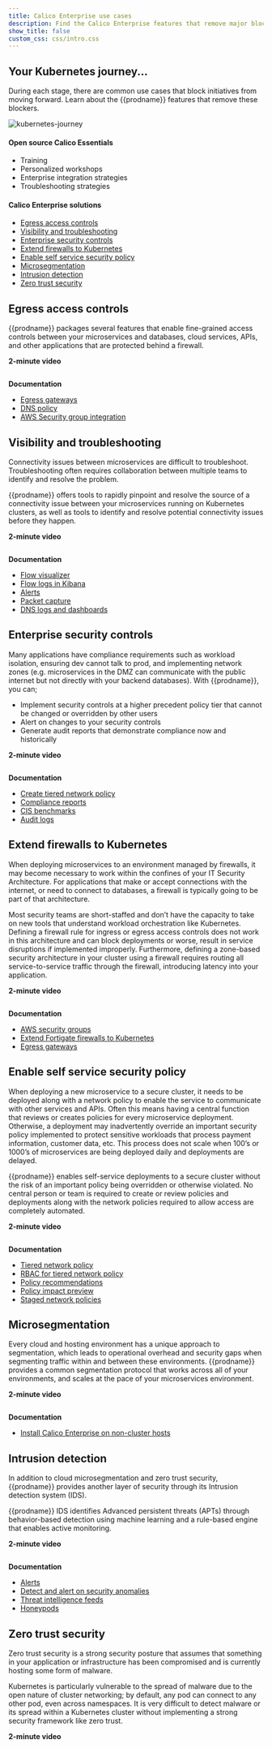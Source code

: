 ```yaml
---
title: Calico Enterprise use cases
description: Find the Calico Enterprise features that remove major blockers in your Kubernetes journey.
show_title: false
custom_css: css/intro.css
---
```


## Your Kubernetes journey...

During each stage, there are common use cases that block initiatives from moving forward.
Learn about the {{prodname}} features that remove these blockers.

![kubernetes-journey](/img/calico-enterprise/stages.svg)

<div className='row'>
  <div className='col-xs-4'>
        <h4>Open source Calico Essentials</h4>
        <ul>
            <li>Training</li>
            <li>Personalized workshops</li>
            <li>Enterprise integration strategies</li>
            <li>Troubleshooting strategies</li>
        </ul>
  </div>
  <div className='col-xs-8'>
        <h4>Calico Enterprise solutions</h4>
        <ul>
            <li><a href="#egress-access-controls">Egress access controls</a></li>
            <li><a href="#visibility-and-troubleshooting">Visibility and troubleshooting</a></li>
            <li><a href="#enterprise-security-controls">Enterprise security controls</a></li>
            <li><a href="#extend-firewalls-to-kubernetes">Extend firewalls to Kubernetes</a></li>
            <li><a href="#enable-self-service-security-policy">Enable self service security policy</a></li>
            <li><a href="#microsegmentation">Microsegmentation</a></li>
            <li><a href="#intrusion-detection">Intrusion detection</a></li>
            <li><a href="#zero-trust-security">Zero trust security</a></li>
        </ul>
  </div>
</div>


## Egress access controls

{{prodname}} packages several features that enable fine-grained access controls between your microservices and databases, cloud services, APIs, and other applications that are protected behind a firewall. 

**2-minute video**

<script src="https://fast.wistia.com/embed/medias/v60ur89tn9.jsonp" async></script><script src="https://fast.wistia.com/assets/external/E-v1.js" async></script><div className='wistia_responsive_padding' style={{ padding: '18% 0 0 0', position: 'relative' }}><div className='wistia_responsive_wrapper' style={{ height: '25%', left: '0', position: 'absolute', top: '0', width: '25%' }}><div className='wistia_embed wistia_async_v60ur89tn9 videoFoam=true' style={{ height: '25%',position: 'relative', width: '25%' }}><div className='wistia_swatch' style={{ height:'25%',left:'0',opacity:'0',overflow:'hidden',position:'absolute',top:'0',transition:'opacity 200ms',width:'25%' }}><img src="https://fast.wistia.com/embed/medias/v60ur89tn9/swatch" style={{ filter:'blur(5px)',height:'25%',objectFit:'contain',width:'25%' }} alt="" aria-hidden="true" onload="this.parentNode.style.opacity=1;" /></div></div></div></div>


**Documentation**
- [Egress gateways](networking/egress/index.mdx)
- [DNS policy](security/domain-based-policy.mdx)
- [AWS Security group integration](security/policy-firewalls/aws-integration/index.mdx)

## Visibility and troubleshooting 

Connectivity issues between microservices are difficult to troubleshoot. Troubleshooting often requires collaboration between multiple teams to identify and resolve the problem.

{{prodname}} offers tools to rapidly pinpoint and resolve the source of a connectivity issue between your microservices running on Kubernetes clusters, as well as tools to identify and resolve potential connectivity issues before they happen.

**2-minute video**

<script src="https://fast.wistia.com/embed/medias/11w6ccb5x9.jsonp" async></script><script src="https://fast.wistia.com/assets/external/E-v1.js" async></script><div className='wistia_responsive_padding' style={{ padding: '18% 0 0 0', position: 'relative' }}><div className='wistia_responsive_wrapper' style={{ height: '25%', left: '0', position: 'absolute', top: '0', width: '25%' }}><div className='wistia_embed wistia_async_11w6ccb5x9 videoFoam=true' style={{ height: '25%',position: 'relative', width: '25%' }}><div className='wistia_swatch' style={{ height:'25%',left:'0',opacity:'0',overflow:'hidden',position:'absolute',top:'0',transition:'opacity 200ms',width:'25%' }}><img src="https://fast.wistia.com/embed/medias/11w6ccb5x9/swatch" style={{ filter:'blur(5px)',height:'25%',objectFit:'contain',width:'25%' }} alt="" aria-hidden="true" onload="this.parentNode.style.opacity=1;" /></div></div></div></div>


**Documentation**

- [Flow visualizer](visibility/get-started-cem.mdx)
- [Flow logs in Kibana](visibility/elastic/index.mdx)
- [Alerts](visibility/alerts.mdx) 
- [Packet capture](visibility/packetcapture.mdx)
- [DNS logs and dashboards](visibility/elastic/dns/dns-logs.mdx)


## Enterprise security controls

Many applications have compliance requirements such as workload isolation, ensuring dev cannot talk to prod, and implementing network zones (e.g. microservices in the DMZ can communicate with the public internet but not directly with your backend databases). With {{prodname}}, you can;

- Implement security controls at a higher precedent policy tier that cannot be changed or overridden by other users
- Alert on changes to your security controls
- Generate audit reports that demonstrate compliance now and historically

**2-minute video**

<script src="https://fast.wistia.com/embed/medias/u4e7n863ek.jsonp" async></script><script src="https://fast.wistia.com/assets/external/E-v1.js" async></script><div className='wistia_responsive_padding' style={{ padding: '18% 0 0 0', position: 'relative' }}><div className='wistia_responsive_wrapper' style={{ height: '25%', left: '0', position: 'absolute', top: '0', width: '25%' }}><div className='wistia_embed wistia_async_u4e7n863ek videoFoam=true' style={{ height: '25%',position: 'relative', width: '25%' }}><div className='wistia_swatch' style={{ height:'25%',left:'0',opacity:'0',overflow:'hidden',position:'absolute',top:'0',transition:'opacity 200ms',width:'25%' }}><img src="https://fast.wistia.com/embed/medias/u4e7n863ek/swatch" style={{ filter:'blur(5px)',height:'25%',objectFit:'contain',width:'25%' }} alt="" aria-hidden="true" onload="this.parentNode.style.opacity=1;" /></div></div></div></div>


**Documentation**

- [Create tiered network policy](security/policy-tiers/tiered-policy/index.mdx)
- [Compliance reports](compliance/overview.mdx)
- [CIS benchmarks](compliance/compliance-reports-cis.mdx)
- [Audit logs](visibility/elastic/audit-overview.mdx)

## Extend firewalls to Kubernetes

When deploying microservices to an environment managed by firewalls, it may become necessary to work within the confines of your IT Security Architecture. For applications that make or accept connections with the internet, or need to connect to databases, a firewall is typically going to be part of that architecture.

Most security teams are short-staffed and don’t have the capacity to take on new tools that understand workload orchestration like Kubernetes. Defining a firewall rule for ingress or egress access controls does not work in this architecture and can block deployments or worse, result in service disruptions if implemented improperly. Furthermore, defining a zone-based security architecture in your cluster using a firewall requires routing all service-to-service traffic through the firewall, introducing latency into your application.

**2-minute video**

<script src="https://fast.wistia.com/embed/medias/lj6z9042vd.jsonp" async></script><script src="https://fast.wistia.com/assets/external/E-v1.js" async></script><div className='wistia_responsive_padding' style={{ padding: '18% 0 0 0', position: 'relative' }}><div className='wistia_responsive_wrapper' style={{ height: '25%', left: '0', position: 'absolute', top: '0', width: '25%' }}><div className='wistia_embed wistia_async_lj6z9042vd videoFoam=true' style={{ height: '25%',position: 'relative', width: '25%' }}><div className='wistia_swatch' style={{ height:'25%',left:'0',opacity:'0',overflow:'hidden',position:'absolute',top:'0',transition:'opacity 200ms',width:'25%' }}><img src="https://fast.wistia.com/embed/medias/lj6z9042vd/swatch" style={{ filter:'blur(5px)',height:'25%',objectFit:'contain',width:'25%' }} alt="" aria-hidden="true" onload="this.parentNode.style.opacity=1;" /></div></div></div></div>


**Documentation**

- [AWS security groups](security/policy-firewalls/aws-integration/index.mdx) 
- [Extend Fortigate firewalls to Kubernetes](security/policy-firewalls/fortinet-integration/overview.mdx)
- [Egress gateways](networking/egress/index.mdx)

## Enable self service security policy

When deploying a new microservice to a secure cluster, it needs to be deployed along with a network policy to enable the service to communicate with other services and APIs. Often this means having a central function that reviews or creates policies for every microservice deployment. Otherwise, a deployment may inadvertently override an important security policy implemented to protect sensitive workloads that process payment information, customer data, etc. This process does not scale when 100’s or 1000’s of microservices are being deployed daily and deployments are delayed.

{{prodname}} enables self-service deployments to a secure cluster without the risk of an important policy being overridden or otherwise violated. No central person or team is required to create or review policies and deployments along with the network policies required to allow access are completely automated.

**2-minute video**

<script src="https://fast.wistia.com/embed/medias/1ii0v1bquq.jsonp" async></script><script src="https://fast.wistia.com/assets/external/E-v1.js" async></script><div className='wistia_responsive_padding' style={{ padding: '18% 0 0 0', position: 'relative' }}><div className='wistia_responsive_wrapper' style={{ height: '25%', left: '0', position: 'absolute', top: '0', width: '25%' }}><div className='wistia_embed wistia_async_1ii0v1bquq videoFoam=true' style={{ height: '25%',position: 'relative', width: '25%' }}><div className='wistia_swatch' style={{ height:'25%',left:'0',opacity:'0',overflow:'hidden',position:'absolute',top:'0',transition:'opacity 200ms',width:'25%' }}><img src="https://fast.wistia.com/embed/medias/1ii0v1bquq/swatch" style={{ filter:'blur(5px)',height:'25%',objectFit:'contain',width:'25%' }} alt="" aria-hidden="true" onload="this.parentNode.style.opacity=1;" /></div></div></div></div>


**Documentation**

- [Tiered network policy](security/policy-tiers/tiered-policy/index.mdx) 
- [RBAC for tiered network policy](security/policy-tiers/rbac-tiered-policies.mdx)
- [Policy recommendations](/security/generate-policy-recommendation)
- [Policy impact preview](security/policy-impact-preview.mdx)
- [Staged network policies](security/policy-lifecycle/staged-network-policies.mdx)

## Microsegmentation

Every cloud and hosting environment has a unique approach to segmentation, which leads to operational overhead and security gaps when segmenting traffic within and between these environments. {{prodname}} provides a common segmentation protocol that works across all of your environments, and scales at the pace of your microservices environment.

**2-minute video**

<script src="https://fast.wistia.com/embed/medias/yggh00gd73.jsonp" async></script><script src="https://fast.wistia.com/assets/external/E-v1.js" async></script><div className='wistia_responsive_padding' style={{ padding: '18% 0 0 0', position: 'relative' }}><div className='wistia_responsive_wrapper' style={{ height: '25%', left: '0', position: 'absolute', top: '0', width: '25%' }}><div className='wistia_embed wistia_async_yggh00gd73 videoFoam=true' style={{ height: '25%',position: 'relative', width: '25%' }}><div className='wistia_swatch' style={{ height:'25%',left:'0',opacity:'0',overflow:'hidden',position:'absolute',top:'0',transition:'opacity 200ms',width:'25%' }}><img src="https://fast.wistia.com/embed/medias/yggh00gd73/swatch" style={{ filter:'blur(5px)',height:'25%',objectFit:'contain',width:'25%' }} alt="" aria-hidden="true" onload="this.parentNode.style.opacity=1;" /></div></div></div></div>


**Documentation**

- [Install Calico Enterprise on non-cluster hosts](/getting-started/install-on-clusters/bare-metal/)

## Intrusion detection

In addition to cloud microsegmentation and zero trust security, {{prodname}} provides another layer of security through its Intrusion detection system (IDS).

{{prodname}} IDS identifies Advanced persistent threats (APTs) through behavior-based detection using machine learning and a rule-based engine that enables active monitoring.

**2-minute video**

<script src="https://fast.wistia.com/embed/medias/kpt6n4r40b.jsonp" async></script><script src="https://fast.wistia.com/assets/external/E-v1.js" async></script><div className='wistia_responsive_padding' style={{ padding: '18% 0 0 0', position: 'relative' }}><div className='wistia_responsive_wrapper' style={{ height: '25%', left: '0', position: 'absolute', top: '0', width: '25%' }}><div className='wistia_embed wistia_async_kpt6n4r40b videoFoam=true' style={{ height: '25%',position: 'relative', width: '25%' }}><div className='wistia_swatch' style={{ height:'25%',left:'0',opacity:'0',overflow:'hidden',position:'absolute',top:'0',transition:'opacity 200ms',width:'25%' }}><img src="https://fast.wistia.com/embed/medias/kpt6n4r40b/swatch" style={{ filter:'blur(5px)',height:'25%',objectFit:'contain',width:'25%' }} alt="" aria-hidden="true" onload="this.parentNode.style.opacity=1;" /></div></div></div></div>


**Documentation**

- [Alerts](visibility/alerts.mdx)
- [Detect and alert on security anomalies](threat/anomaly-detection/security-anomalies.mdx)
- [Threat intelligence feeds](threat/suspicious-ips.mdx)
- [Honeypods](threat/honeypod/index.mdx)

## Zero trust security

Zero trust security is a strong security posture that assumes that something in your application or infrastructure has been compromised and is currently hosting some form of malware.

Kubernetes is particularly vulnerable to the spread of malware due to the open nature of cluster networking; by default, any pod can connect to any other pod, even across namespaces. It is very difficult to detect malware or its spread within a Kubernetes cluster without implementing a strong security framework like zero trust.

**2-minute video**

<script src="https://fast.wistia.com/embed/medias/7wpdipagkg.jsonp" async></script><script src="https://fast.wistia.com/assets/external/E-v1.js" async></script><div className='wistia_responsive_padding' style={{ padding: '18% 0 0 0', position: 'relative' }}><div className='wistia_responsive_wrapper' style={{ height: '25%', left: '0', position: 'absolute', top: '0', width: '25%' }}><div className='wistia_embed wistia_async_7wpdipagkg videoFoam=true' style={{ height: '25%',position: 'relative', width: '25%' }}><div className='wistia_swatch' style={{ height:'25%',left:'0',opacity:'0',overflow:'hidden',position:'absolute',top:'0',transition:'opacity 200ms',width:'25%' }}><img src="https://fast.wistia.com/embed/medias/7wpdipagkg/swatch" style={{ filter:'blur(5px)',height:'25%',objectFit:'contain',width:'25%' }} alt="" aria-hidden="true" onload="this.parentNode.style.opacity=1;" /></div></div></div></div>


<!-- **Documentation**

- [Adopt zero trust security model](/security/adopt-zero-trust) -->